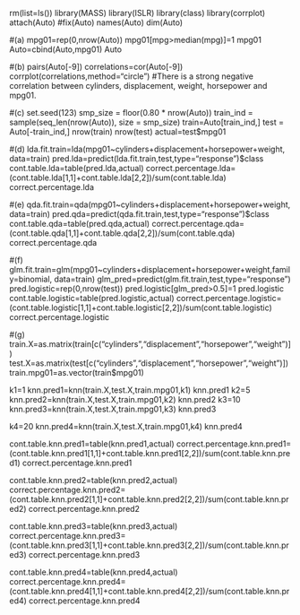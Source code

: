 rm(list=ls())
library(MASS)
library(ISLR)
library(class)
library(corrplot)
attach(Auto)
#fix(Auto)
names(Auto)
dim(Auto)

#(a)
mpg01=rep(0,nrow(Auto))
mpg01[mpg>median(mpg)]=1
mpg01
Auto=cbind(Auto,mpg01)
Auto

#(b)
pairs(Auto[-9])
correlations=cor(Auto[-9])
corrplot(correlations,method="circle")
#There is a strong negative correlation between cylinders, displacement, weight, horsepower and mpg01.

#(c)
set.seed(123)
smp_size = floor(0.80 * nrow(Auto))
train_ind = sample(seq_len(nrow(Auto)), size = smp_size)
train=Auto[train_ind,]
test = Auto[-train_ind,]
nrow(train)
nrow(test)
actual=test$mpg01

#(d)
lda.fit.train=lda(mpg01~cylinders+displacement+horsepower+weight, data=train)
pred.lda=predict(lda.fit.train,test,type="response")$class
cont.table.lda=table(pred.lda,actual)
correct.percentage.lda=(cont.table.lda[1,1]+cont.table.lda[2,2])/sum(cont.table.lda)
correct.percentage.lda

#(e)
qda.fit.train=qda(mpg01~cylinders+displacement+horsepower+weight, data=train)
pred.qda=predict(qda.fit.train,test,type="response")$class
cont.table.qda=table(pred.qda,actual)
correct.percentage.qda=(cont.table.qda[1,1]+cont.table.qda[2,2])/sum(cont.table.qda)
correct.percentage.qda

#(f)
glm.fit.train=glm(mpg01~cylinders+displacement+horsepower+weight,family=binomial, data=train)
glm_pred=predict(glm.fit.train,test,type="response")
pred.logistic=rep(0,nrow(test))
pred.logistic[glm_pred>0.5]=1
pred.logistic
cont.table.logistic=table(pred.logistic,actual)
correct.percentage.logistic=(cont.table.logistic[1,1]+cont.table.logistic[2,2])/sum(cont.table.logistic)
correct.percentage.logistic

#(g)
train.X=as.matrix(train[c("cylinders","displacement","horsepower","weight")])
test.X=as.matrix(test[c("cylinders","displacement","horsepower","weight")])
train.mpg01=as.vector(train$mpg01)

k1=1
knn.pred1=knn(train.X,test.X,train.mpg01,k1)
knn.pred1
k2=5
knn.pred2=knn(train.X,test.X,train.mpg01,k2)
knn.pred2
k3=10
knn.pred3=knn(train.X,test.X,train.mpg01,k3)
knn.pred3

k4=20
knn.pred4=knn(train.X,test.X,train.mpg01,k4)
knn.pred4

cont.table.knn.pred1=table(knn.pred1,actual)
correct.percentage.knn.pred1=(cont.table.knn.pred1[1,1]+cont.table.knn.pred1[2,2])/sum(cont.table.knn.pred1)
correct.percentage.knn.pred1

cont.table.knn.pred2=table(knn.pred2,actual)
correct.percentage.knn.pred2=(cont.table.knn.pred2[1,1]+cont.table.knn.pred2[2,2])/sum(cont.table.knn.pred2)
correct.percentage.knn.pred2

cont.table.knn.pred3=table(knn.pred3,actual)
correct.percentage.knn.pred3=(cont.table.knn.pred3[1,1]+cont.table.knn.pred3[2,2])/sum(cont.table.knn.pred3)
correct.percentage.knn.pred3

cont.table.knn.pred4=table(knn.pred4,actual)
correct.percentage.knn.pred4=(cont.table.knn.pred4[1,1]+cont.table.knn.pred4[2,2])/sum(cont.table.knn.pred4)
correct.percentage.knn.pred4